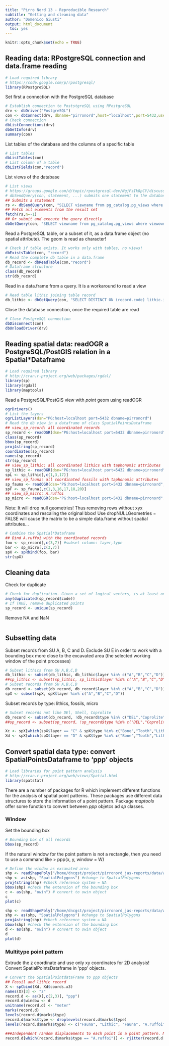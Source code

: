```yaml
---
title: "Pirro Nord 13 - Reproducible Research"
subtitle: "Getting and cleaning data"
author: "Domenico Giusti"
output: html_document
  toc: yes
---
```


```r
knitr::opts_chunk$set(echo = TRUE)
```

## Reading data: RPostgreSQL connection and data.frame reading

```r
# Load required library
# https://code.google.com/p/rpostgresql/
library(RPostgreSQL)
```

Set first a connection with the PostgreSQL database

```r
# Establish connection to PoststgreSQL using RPostgreSQL
drv <- dbDriver("PostgreSQL")
con <- dbConnect(drv, dbname="pirronord",host="localhost",port=5432,user="dncgst",password="gnewpost")
# Check connection
dbListConnections(drv)
dbGetInfo(drv)
summary(con)
```

List tables of the database and the columns of a specific table

```r
# List tables
dbListTables(con)
# List column of a table
dbListFields(con,"record")
```

List views of the database

```r
# List views
# https://groups.google.com/d/topic/rpostgresql-dev/NgjFsIk8pCY/discussion
# dbSendQuery(con, statement, ...) submits one statement to the database
## Submits a statement
rs <- dbSendQuery(con, "SELECT viewname from pg_catalog.pg_views where viewowner = 'dncgst'")
## Fetch all elements from the result set
fetch(rs,n=-1)
## Or submit and execute the query directly
dbGetQuery(con, "SELECT viewname from pg_catalog.pg_views where viewowner = 'dncgst'")
```

Read a PostgreSQL table, or a subset of it, as a data.frame object (no spatial attribute). The geom is read as character!

```r
# Check if table exists. It works only with tables, no views!
dbExistsTable(con, "record")
# Read the complete db table in a data.frame
db_record <- dbReadTable(con,"record")
# Dataframe structure
class(db_record)
str(db_record)
```

Read in a data.frame from a query. It is a workaround to read a view

```r
# Read table lithic joining table record
db_lithic <- dbGetQuery(con, "SELECT DISTINCT ON (record.code) lithic.id, lithic.code, record.layer, record.us,	record.q,	record.n,	record.type, lithic.lithic_object, lithic.raw_material, lithic.raw_material_type, lithic.raw_material_code,	lithic.integrity,	lithic.length, lithic.width, lithic.thickness,	lithic.cortex, lithic.neocortex, lithic.patina, lithic.fracture, lithic.edge_ridge_rounding, record.date FROM public.lithic LEFT JOIN public.record ON lithic.code = record.code")
```

Close the database connection, once the required table are read

```r
# Close PostgreSQL connection 
dbDisconnect(con)
dbUnloadDriver(drv)
```

## Reading spatial data: readOGR a PostgreSQL/PostGIS relation in a Spatial*Dataframe

```r
# Load required library
# http://cran.r-project.org/web/packages/rgdal/
library(sp)
library(rgdal)
library(maptools)
```

Read a PostgreSQL/PostGIS view with _point_ geom using readOGR

```r
ogrDrivers()
# List the layers
ogrListLayers(dsn="PG:host=localhost port=5432 dbname=pirronord")
# Read the db view in a dataframe of class SpatialPointsDataframe
## view_sp_record: all coordinated records
sp_record <- readOGR(dsn="PG:host=localhost port=5432 dbname=pirronord", "view_sp_record")
class(sp_record)
bbox(sp_record)
proj4string(sp_record)
coordinates(sp_record)
names(sp_record)
str(sp_record)
## view_sp_lithic: all coordinated lithics with taphonomic attributes
sp_lithic <- readOGR(dsn="PG:host=localhost port=5432 dbname=pirronord", "view_sp_lithic")
spL <- sp_lithic[,c(1,3,17)]
## view_sp_fauna: all coordinated fossils with taphonomic attributes
sp_fauna <- readOGR(dsn="PG:host=localhost port=5432 dbname=pirronord", "view_sp_fauna")
spF <- sp_fauna[,c(1,3,16,17,18,20)]
## view_sp_micro: A.ruffoi
sp_micro <- readOGR(dsn="PG:host=localhost port=5432 dbname=pirronord", "view_micro")
```

Note: It will drop null geometries! Thus removing rows without xyx coordinates and rescaling the original bbox! Use dropNULLGeometries = FALSE will cause the matrix to be a simple data.frame without spatial attributes...

```r
# Combine the Spatial*Dataframe
## Bind A.ruffoi with the coordinated records
foo <- sp_record[,c(3,7)] #subset column: layer,type
bar <- sp_micro[,c(3,7)]
spX <- spRbind(foo, bar)
str(spX)
```

## Cleaning data

Check for duplicate

```r
# Check for duplication. Given a set of logical vectors, is at least one of the values true?
any(duplicated(sp_record$code))
# If TRUE, remove duplicated points
sp_record <- unique(sp_record)
```

Remove NA and NaN

```r

```

## Subsetting data

Subset records from SU A, B, C and D. Exclude SU E in order to work with a bounding box more close to the excavated area (the selected working window of the point processes)

```r
# Subset lithics from SU A,B,C,D
db_lithic <- subset(db_lithic, db_lithic$layer %in% c("A","B","C","D"))
##sp_lithic <- subset(sp_lithic, sp_lithic$layer %in% c("A","B","C","D"))
# Subset records from SU A,B,C,D
db_record <- subset(db_record, db_record$layer %in% c("A","B","C","D"))
spX <- subset(spX, spX$layer %in% c("A","B","C","D"))
```

Subset records by type: lithics, fossils, micro

```r
# Subset records not like DEl, Shell, Coprolite
db_record <- subset(db_record, !db_record$type %in% c("DEL","Coprolite","Shell"))
##sp_record <- subset(sp_record, !sp_record$type %in% c("DEL","Coprolite","Shell"))
```

```r
Xc <- spX[which(spX$layer == "C" & spX$type %in% c("Bone","Tooth","Lithic","Micro")),]
Xd <- spX[which(spX$layer == "D" & spX$type %in% c("Bone","Tooth","Lithic","Micro")),]
```

## Convert spatial data type: convert SpatialPointsDataframe to 'ppp' objects

```r
# Load libraries for point pattern analysis
# http://cran.r-project.org/web/views/Spatial.html
library(spatstat)
```

There are a number of packages for R which implement different functions for the analysis of spatial point patterns. These packages use different data structures to store the information of a point pattern. Package *maptools* offer some function to convert between _ppp_ objetcs ad _sp_ classes.

### Window

Set the bounding box

```r
# Bounding box of all records
bbox(sp_record)
```

If the natural window for the point pattern is not a rectangle, then you need to use a command like > ppp(x, y, window = W)

```r
# Define the window as excavated area
shp <- readShapePoly("/home/dncgst/project/pirronord_jas-reports/data/window/area_c.shp", proj4string=CRS(as.character(NA))) #import shp as SpatialPolygonsDataframe
shp <- as(shp, "SpatialPolygons") #change to SpatialPolygons
proj4string(shp) #check reference system = NA
bbox(shp) #check the extension of the bounding box
c <- as(shp, "owin") # convert to owin object
c
plot(c)

shp <- readShapePoly("/home/dncgst/project/pirronord_jas-reports/data/window/area_d.shp", proj4string=CRS(as.character(NA))) #import shp as SpatialPolygonsDataframe
shp <- as(shp, "SpatialPolygons") #change to SpatialPolygons
proj4string(shp) #check reference system = NA
bbox(shp) #check the extension of the bounding box
d <- as(shp, "owin") # convert to owin object
d
plot(d)
```

### Multitype point pattern

Extrude the z coordinate and use only xy coordinates for 2D analysis! Convert SpatialPointsDataframe in 'ppp' objects.

```r
# Convert the SpatialPointdataFrame to ppp objects
## Fossil and lithic record
X <- spCbind(Xd, Xd$coords.x3)
names(X)[3] <- "z"
record.d <- as(X[,c(2,3)], "ppp")
record.d$window <- d
unitname(record.d) <- "meter"
marks(record.d)
levels(record.d$marks$type)
record.d$marks$type <- droplevels(record.d$marks$type)
levels(record.d$marks$type) <- c("Fauna", "Lithic", "Fauna", "A.ruffoi")

###Independent random displacements to each point in a point pattern. Micromammals from the same sieve share the same point (center of 1sq.m unit). Scale of perturbation within 0.5m radius
record.d[which(record.d$marks$type == "A.ruffoi")] <- rjitter(record.d[which(record.d$marks$type == "A.ruffoi")], 0.5, retry=TRUE)
```
